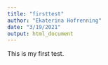 ```yaml
---
title: "firsttest"
author: "Ekaterina Hofrenning"
date: "3/19/2021"
output: html_document
---
```


This is my first test.

```r

```

